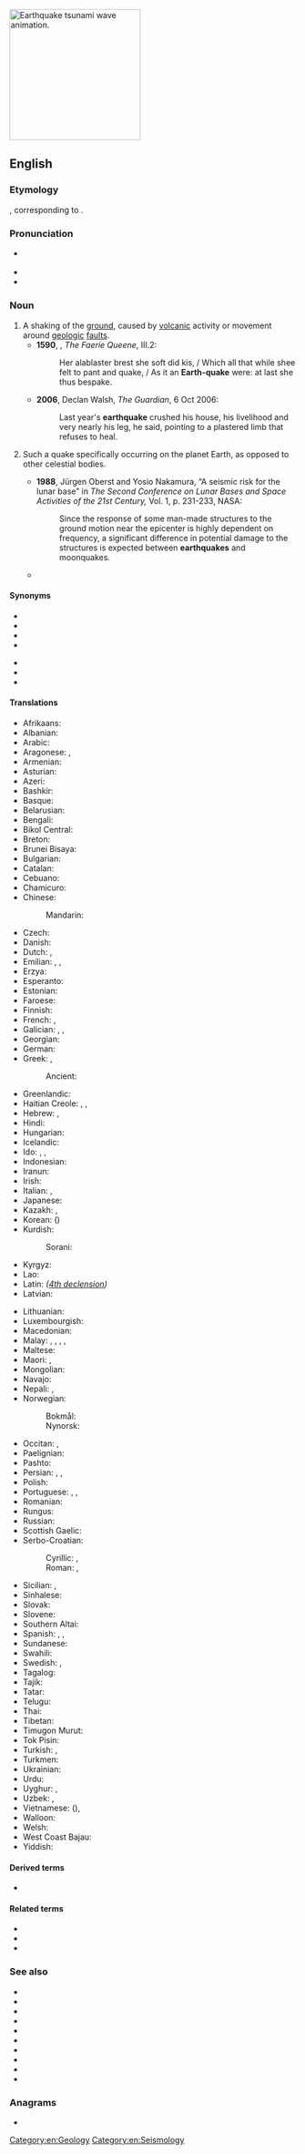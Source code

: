 {{versity|Tectonic hazards/Earthquake}}
[[File:2004 tsunami animation.gif|thumb|230px|Earthquake [[tsunami]] wave [[animation]].]] {{commons|Category:Animations of earthquake impact}}
==English==
{{wikipedia}}

===Etymology===
{{etyl|enm|en}} {{m|enm|ertheqwake}}, corresponding to {{compound|earth|quake|lang=en}}.

===Pronunciation===
* {{a|UK}} {{IPA|/ˈɜːθkweɪk/|lang=en}}
* {{audio|En-us-earthquake.ogg|Audio (USA)|lang=en}}
* {{rhymes|eɪk|lang=en}}

===Noun===
{{en-noun}}

# A shaking of the [[ground]], caused by [[volcanic]] activity or movement around [[geologic]] [[fault]]s. {{defdate|from 14th c.}}
#* '''1590''', {{w|Edmund Spenser}}, ''The Faerie Queene'', III.2:
#*: Her alablaster brest she soft did kis, / Which all that while shee felt to pant and quake, / As it an '''Earth-quake''' were: at last she thus bespake.
#* '''2006''', Declan Walsh, ''The Guardian'', 6 Oct 2006:
#*: Last year's '''earthquake''' crushed his house, his livelihood and very nearly his leg, he said, pointing to a plastered limb that refuses to heal.
# {{lb|en|planetary geology}} Such a quake specifically occurring on the planet Earth, as opposed to other celestial bodies. {{defdate|from 20th c.}}
#* '''1988''', Jürgen Oberst and Yosio Nakamura, “A seismic risk for the lunar base” in ''The Second Conference on Lunar Bases and Space Activities of the 21st Century,'' Vol. 1, p. 231-233, NASA:
#*: Since the response of some man-made structures to the ground motion near the epicenter is highly dependent on frequency, a significant difference in potential damage to the structures is expected between '''earthquakes''' and moonquakes.
#* {{quote-text|year=2006|author=Bruce A. Bolt|title=Earthquakes, Fifth Edition|passage=The wave patterns, too, are strikingly different: The secondary (S) waves and surface waves on lunar seismograms are not generally as clearly defined and distinct as are those of '''earthquakes'''.}}

====Synonyms====
{{top2}}
* {{l|en|earthdin}}
* {{l|en|quake}}
* {{l|en|seism}}
* {{l|en|temblor}}
{{mid2}}
* {{l|en|terremote}}
* {{l|en|tremblor}}
* {{l|en|tremor}}
{{bottom}}

====Translations====
{{trans-top|shaking of the surface of a planet}}
* Afrikaans: {{t|af|ardbewing}}
* Albanian: {{t+|sq|tërmet|m}}
* Arabic: {{t|ar|زِلْزَال|m}}
* Aragonese: {{t|an|tierratremo}}, {{t|an|terrentrín}}
* Armenian: {{t+|hy|երկրաշարժ}}
* Asturian: {{t|ast|terremotu|m}}
* Azeri: {{t+|az|zəlzələ}}
* Bashkir: {{t|ba|ер тетрәү|sc=Cyrl}}
* Basque: {{t+|eu|lurrikara}}
* Belarusian: {{t|be|землятру́с|m}}
* Bengali: {{t|bn|ভূমিকম্প|tr=bhumikômpô|sc=Beng}}
* Bikol Central: {{t|bcl|linog}}
* Breton: {{t+|br|kren-douar|m}}
* Brunei Bisaya: {{t|bsb|gampa bumi}}
* Bulgarian: {{t+|bg|земетресе́ние|n}}
* Catalan: {{t+|ca|terratrèmol|m}}
* Cebuano: {{t|ceb|linog}}
* Chamicuro: {{t|ccc|ijmulalaki}}
* Chinese:
*: Mandarin: {{t+|cmn|地震|tr=dìzhèn|sc=Hani}}
* Czech: {{t+|cs|zemětřesení|n}}
* Danish: {{t+|da|jordskælv|n}}
* Dutch: {{t+|nl|aardbeving|f}}, {{t+|nl|aardschok|m}}
* Emilian: {{t|egl|taramòt|m}}, {{t|egl|teremòt|m}}, {{t|egl|teremôt|m}}
* Erzya: {{t|myv|модасоркс}}
* Esperanto: {{t|eo|tertremo}}
* Estonian: {{t|et|maavärin}}
* Faroese: {{t+|fo|jarðskjálvti|m}}
* Finnish: {{t+|fi|maanjäristys}}
* French: {{t+|fr|tremblement de terre|m}}, {{t+|fr|séisme|m}}
* Galician: {{t|gl|terremoto}}, {{t|gl|terramoto}}, {{t|gl|sismo}}
* Georgian: {{t|ka|მიწისძვრა}}
* German: {{t+|de|Erdbeben|n}}
* Greek: {{t+|el|σεισμός|m}}, {{qualifier|personification}} {{t+|el|Εγκέλαδος|m}}
*: Ancient: {{t|grc|σεισμός|m}}
* Greenlandic: {{t|kl|nunap sajunnera}}
* Haitian Creole: {{t|ht|tranbleman detè}}, {{t|ht|tranblemanntè}}, {{t|ht|tranblemandtè}}
* Hebrew: {{t+|he|רעידת אדמה|f|tr=r'idát-adamá|alt=רְעִידַת־אֲדָמָה‏}}, {{t|he|רעש אדמה|m|tr=raash adama}}
* Hindi: {{t|hi|भूकंप|m}}
* Hungarian: {{t+|hu|földrengés}}
* Icelandic: {{t+|is|jarðskjálfti|m}}
* Ido: {{t+|io|sismo}}, {{t|io|terocilo}}, {{t+|io|tertremo}}
* Indonesian: {{t+|id|gempa bumi}}
* Iranun: {{t|ill|linug}}
* Irish: {{t|ga|crith talún|m}}
* Italian: {{t+|it|terremoto|m}}, {{t+|it|sisma|m}}
* Japanese: {{t+|ja|地震|tr=じしん, jishin}}
* Kazakh: {{t|kk|жер сілкіну|sc=Cyrl}}, {{t|kk|зілзала|sc=Cyrl}}
* Korean: {{t+|ko|지진}} ({{t+|ko|地震|sc=Hani}})
* Kurdish: {{t+|ku|erdhej|f|sc=ku-Arab}}
*: Sorani: {{t|ku|بوومه‌له‌رزه‌}}
* Kyrgyz: {{t|ky|жер титирөө}}
* Lao: {{t+|lo|ແຜ່ນດິນໄຫວ|sc=Laoo}}
* Latin: {{t|la|terraemotus|m}} ''([[:Appendix:Latin_fourth_declension|4th declension]])''
* Latvian: {{t|lv|zemestrīce|f}}
{{trans-mid}}
* Lithuanian: {{t|lt|žemės drebėjimas|m}}
* Luxembourgish: {{t|lb|Äerdbiewen}}
* Macedonian: {{t|mk|земјотрес|m|sc=Cyrl}}
* Malay: {{t|ms|gempa}}, {{t|ms|gempa bumi}}, {{t|ms|goyang gempa}}, {{t|ms|tanah goyang}}, {{t|ms|lindu}}
* Maltese: {{t|mt|terremot|m}}
* Maori: {{t|mi|rū}}, {{t|mi|rūwhenua}}
* Mongolian: {{t+|mn|газар хөдлөлт}}
* Navajo: {{t|nv|kéyah haʼdéísná}}
* Nepali: {{t|ne|भूकम्प|tr=bhūkamp|sc=Deva}}, {{t|ne|भुँइचालो|sc=Deva}}
* Norwegian:
*: Bokmål: {{t+|nb|jordskjelv|n}}
*: Nynorsk: {{t|nn|jordskjelv|m|n}}
* Occitan: {{t+|oc|tèrratrem|m}}, {{t+|oc|tèrratremol|m}}
* Paelignian: {{t|pgn|rainazada}}
* Pashto: {{t+|ps|رېږدله|f|tr=reẓdǝ́la}}
* Persian: {{t+|fa|زمین‌لرزه|tr=zamin-e larze}}, {{t+|fa|زلزله|tr=zelzele}}, {{t+|fa|بومهن|tr=bumahan|sc=fa-Arab}}
* Polish: {{t+|pl|trzęsienie ziemi|n}}
* Portuguese: {{t+|pt|terramoto|m}}, {{t+|pt|terremoto|m}}, {{t+|pt|tremor|m}}
* Romanian: {{t+|ro|cutremur|n}}
* Rungus: {{t|drg|gumugul ot pomogunan}}
* Russian: {{t+|ru|землетрясе́ние|n}}
* Scottish Gaelic: {{t|gd|crith-thalmhainn|f}}
* Serbo-Croatian:
*: Cyrillic: {{t|sh|земљотрес|m|sc=Cyrl}}, {{t|sh|потрес|m|sc=Cyrl}}
*: Roman: {{t+|sh|zemljotres|m}}, {{t+|sh|potres|m}}
* Sicilian: {{t|scn|tirrimotu|m}}, {{t|scn|tirrimutu|m}}
* Sinhalese: {{t|si|භූචලන}}
* Slovak: {{t|sk|zemetrasenie|n}}
* Slovene: {{t+|sl|potres|m}}
* Southern Altai: {{t|alt|јер силкиниш|tr=cer silkiniş|sc=Cyrl}}
* Spanish: {{t+|es|terremoto|m}}, {{t+|es|temblor|m}}, {{t+|es|chaka|f}}
* Sundanese: {{t|su|lini}}
* Swahili: {{t-check|sw|tetemeko|c5|c6}}
* Swedish: {{t+|sv|jordbävning|c}}, {{t+|sv|jordskalv|c}}
* Tagalog: {{t+|tl|lindol}}
* Tajik: {{t|tg|заминларза|sc=Cyrl}}
* Tatar: {{t|tt|җир тетрәү}}
* Telugu: {{t+|te|భూకంపం|sc=Telu}}
* Thai: {{t+|th|แผ่นดินไหว}}
* Tibetan: {{t|bo|ས་ཡོམ}}
* Timugon Murut: {{t|tih|gongon ru tana}}
* Tok Pisin: {{t|tpi|guria}}
* Turkish: {{t+|tr|deprem}}, {{t+|tr|zelzele}}
* Turkmen: {{t|tk|ýer titremesi}}
* Ukrainian: {{t+|uk|землетру́с|m}}
* Urdu: {{t|ur|زلزلہ|tr=zalzalā}}
* Uyghur: {{t|ug|زىلزىلە|sc=ug-Arab}}, {{t+|ug|يەر تەۋرەش|sc=ug-Arab}}
* Uzbek: {{t+|uz|zilzila}}, {{t|uz|yer qimirlash}}
* Vietnamese: {{t|vi|địa chấn}} ({{t|vi|地震|sc=Hani}}), {{t+|vi|động đất}}
* Walloon: {{t|wa|tronnmint d' tere}}
* Welsh: {{t+|cy|daeargryn}}
* West Coast Bajau: {{t|bdr|linug}}
* Yiddish: {{t|yi|ערטקווייק|sc=Hebr}}
{{trans-bottom}}

====Derived terms====
* {{l|en|earthquake-prone}}

====Related terms====
* {{l|en|moonquake}}
* {{l|en|seaquake}}
* {{l|en|starquake}}

===See also===
* {{l|en|aftershock}}
* {{l|en|earthquake engineering}}
* {{l|en|fault line}}
* {{l|en|Richter scale}}
* {{l|en|seismic}}
* {{l|en|seismograph}}
* {{l|en|seismologist}}
* {{l|en|seismology}}
* {{l|en|tremor}}
* {{l|en|tsunami}}

===Anagrams===
* {{anagrams|en|heartquake}}

[[Category:en:Geology]]
[[Category:en:Seismology]]